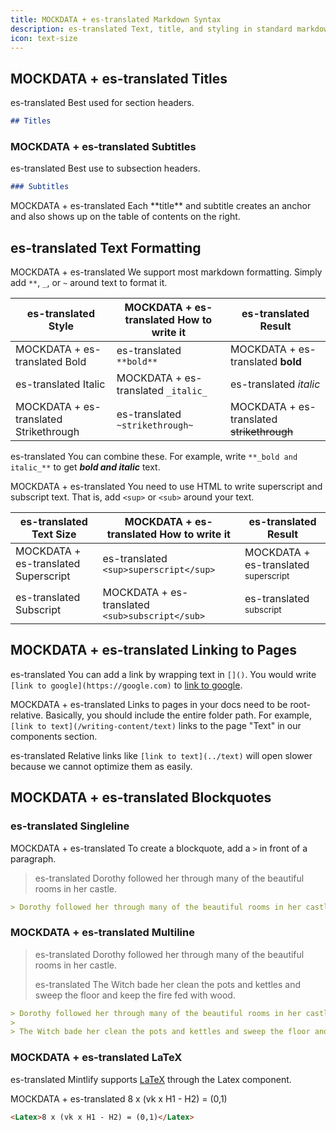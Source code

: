 ```yaml
---
title: MOCKDATA + es-translated Markdown Syntax
description: es-translated Text, title, and styling in standard markdown
icon: text-size
---
```


## MOCKDATA + es-translated Titles
es-translated Best used for section headers.

```md
## Titles
```

### MOCKDATA + es-translated Subtitles
es-translated Best use to subsection headers.

```md
### Subtitles
```

<Tip>
  MOCKDATA + es-translated Each **title** and subtitle creates an anchor and also shows up on the table of contents on the right.
</Tip>

## es-translated Text Formatting
MOCKDATA + es-translated We support most markdown formatting. Simply add `**`, `_`, or `~` around text to format it.

| es-translated Style                    | MOCKDATA + es-translated How to write it | es-translated Result                       |
| -------------------------------------- | ---------------------------------------- | ------------------------------------------ |
| MOCKDATA + es-translated Bold          | es-translated `**bold**`                 | MOCKDATA + es-translated **bold**          |
| es-translated Italic                   | MOCKDATA + es-translated `_italic_`      | es-translated _italic_                     |
| MOCKDATA + es-translated Strikethrough | es-translated `~strikethrough~`          | MOCKDATA + es-translated ~~strikethrough~~ |

es-translated You can combine these. For example, write `**_bold and italic_**` to get **_bold and italic_** text.

MOCKDATA + es-translated You need to use HTML to write superscript and subscript text. That is, add `<sup>` or `<sub>` around your text.

| es-translated Text Size              | MOCKDATA + es-translated How to write it        | es-translated Result                            |
| ------------------------------------ | ----------------------------------------------- | ----------------------------------------------- |
| MOCKDATA + es-translated Superscript | es-translated `<sup>superscript</sup>`          | MOCKDATA + es-translated <sup>superscript</sup> |
| es-translated Subscript              | MOCKDATA + es-translated `<sub>subscript</sub>` | es-translated <sub>subscript</sub>              |

## MOCKDATA + es-translated Linking to Pages
es-translated You can add a link by wrapping text in `[]()`. You would write `[link to google](https://google.com)` to [link to google](https://google.com).

MOCKDATA + es-translated Links to pages in your docs need to be root-relative. Basically, you should include the entire folder path. For example, `[link to text](/writing-content/text)` links to the page "Text" in our components section.

es-translated Relative links like `[link to text](../text)` will open slower because we cannot optimize them as easily.

## MOCKDATA + es-translated Blockquotes

### es-translated Singleline
MOCKDATA + es-translated To create a blockquote, add a `>` in front of a paragraph.

> es-translated Dorothy followed her through many of the beautiful rooms in her castle.

```md
> Dorothy followed her through many of the beautiful rooms in her castle.
```

### MOCKDATA + es-translated Multiline
> es-translated Dorothy followed her through many of the beautiful rooms in her castle.
>
> es-translated The Witch bade her clean the pots and kettles and sweep the floor and keep the fire fed with wood.

```md
> Dorothy followed her through many of the beautiful rooms in her castle.
>
> The Witch bade her clean the pots and kettles and sweep the floor and keep the fire fed with wood.
```

### MOCKDATA + es-translated LaTeX
es-translated Mintlify supports [LaTeX](https://www.latex-project.org) through the Latex component.

MOCKDATA + es-translated <Latex>8 x (vk x H1 - H2) = (0,1)</Latex>

```md
<Latex>8 x (vk x H1 - H2) = (0,1)</Latex>
```